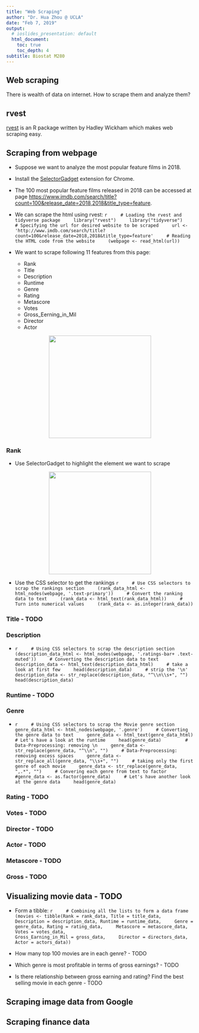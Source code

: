 ```yaml
---
title: "Web Scraping"
author: "Dr. Hua Zhou @ UCLA"
date: "Feb 7, 2019"
output:
  # ioslides_presentation: default
  html_document:
    toc: true
    toc_depth: 4  
subtitle: Biostat M280
---
```


## Web scraping

There is wealth of data on internet. How to scrape them and analyze them?

## rvest

[rvest](https://github.com/hadley/rvest) is an R package written by Hadley Wickham which makes web scraping easy.

## Scraping from webpage

- Suppose we want to analyze the most popular feature films in 2018.

- Install the [SelectorGadget](https://selectorgadget.com/) extension for Chrome.

- The 100 most popular feature films released in 2018 can be accessed at page <https://www.imdb.com/search/title?count=100&release_date=2018,2018&title_type=feature>.

- We can scrape the html using rvest:
    ```r
    # Loading the rvest and tidyverse package
    library("rvest")
    library("tidyverse")
    # Specifying the url for desired website to be scraped
    url <- 'http://www.imdb.com/search/title?count=100&release_date=2018,2018&title_type=feature'
    # Reading the HTML code from the website
    (webpage <- read_html(url))
    ```

- We want to scrape following 11 features from this page:
    - Rank
    - Title
    - Description
    - Runtime
    - Genre
    - Rating
    - Metascore
    - Votes
    - Gross_Eerning_in_Mil
    - Director
    - Actor

<p align="center">
  <img src="http://hua-zhou.github.io/teaching/biostatm280-2019winter/slides/10-scraping/imdb.png" height="275">
</p>

### Rank

- Use SelectorGadget to highlight the element we want to scrape

<p align="center">
  <img src="http://hua-zhou.github.io/teaching/biostatm280-2019winter/slides/10-scraping/selectorgadget.png" height="275">
</p>

- Use the CSS selector to get the rankings
    ```r
    # Use CSS selectors to scrap the rankings section
    (rank_data_html <- html_nodes(webpage, '.text-primary'))
    # Convert the ranking data to text
    (rank_data <- html_text(rank_data_html))
    # Turn into numerical values
    (rank_data <- as.integer(rank_data))
    ```

### Title - TODO


### Description

-
    ```r
    # Using CSS selectors to scrap the description section
    (description_data_html <- html_nodes(webpage, '.ratings-bar+ .text-muted'))
    # Converting the description data to text
    description_data <- html_text(description_data_html)
    # take a look at first few
    head(description_data)
    # strip the '\n'
    description_data <- str_replace(description_data, "^\\n\\s+", "")
    head(description_data)
    ```

### Runtime - TODO

### Genre

-
    ```r
    # Using CSS selectors to scrap the Movie genre section
    genre_data_html <- html_nodes(webpage, '.genre')
    # Converting the genre data to text
    genre_data <- html_text(genre_data_html)
    # Let's have a look at the runtime
    head(genre_data)    
    # Data-Preprocessing: removing \n
    genre_data <- str_replace(genre_data, "^\\n", "")
    # Data-Preprocessing: removing excess spaces
    genre_data <- str_replace_all(genre_data, "\\s+", "")
    # taking only the first genre of each movie
    genre_data <- str_replace(genre_data, ",.*", "")
    # Convering each genre from text to factor
    #genre_data <- as.factor(genre_data)
    # Let's have another look at the genre data
    head(genre_data)
    ```

### Rating - TODO


### Votes - TODO

### Director - TODO

### Actor - TODO

### Metascore - TODO

### Gross - TODO

## Visualizing movie data - TODO

- Form a tibble:
    ```r
    # Combining all the lists to form a data frame
    (movies <- tibble(Rank = rank_data, Title = title_data,
    Description = description_data, Runtime = runtime_data,
    Genre = genre_data, Rating = rating_data,
    Metascore = metascore_data, Votes = votes_data,                                     
    Gross_Earning_in_Mil = gross_data,
    Director = directors_data, Actor = actors_data))
    ```
    
- How many top 100 movies are in each genre? - TODO

- Which genre is most profitable in terms of gross earnings? - TODO

- Is there relationship between gross earning and rating? Find the best selling movie in each genre - TODO

## Scraping image data from Google


## Scraping finance data

